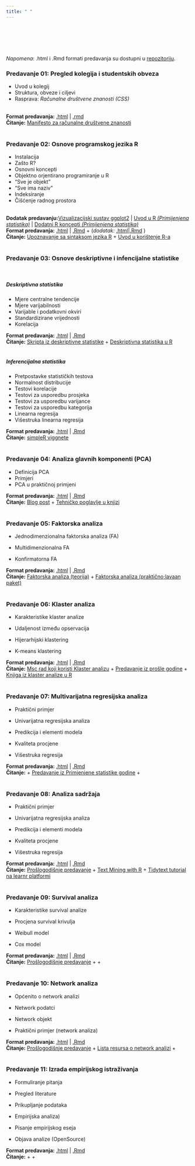 ```yaml
---
title: " "
---
```

 
<br>
<br>
<br>
<br>

*Napomena*: .html i .Rmd formati predavanja su dostupni u [repozitoriju](https://github.com/lusiki/WebMultiVar).
<br>

### Predavanje 01: Pregled kolegija i studentskih obveza


- Uvod u kolegij
- Struktura, obveze i ciljevi
- Rasprava: *Računalne društvene znanosti (CSS)*

<br>
**Format predavanja:** [.html](https://github.com/lusiki/WebMultiVar/blob/main/Predavanja/01_UVOD.html) | [.rmd](https://github.com/lusiki/WebMultiVar/blob/main/Predavanja/01_UVOD.Rmd)
<br>
**Čitanje:**  [Manifesto za računalne društvene znanosti](http://www.everyaware.eu/resources/publications/Conte-2012.pdf)
<br>
<br>

### Predavanje 02: Osnove programskog jezika R

- Instalacija
- Zašto R?
- Osnovni koncepti
- Objektno orjentirano programiranje u R
- "Sve je objekt"
- "Sve ima naziv"
- Indeksiranje
- Čišćenje radnog prostora

<br>
**Dodatak predavanju:**[Vizualizacijski sustav ggplot2](https://raw.githack.com/lusiki/WebMultiVar/main/Predavanja/02_UVOD-U-R_dodatak.html#1) | [Uvod u R *(Primijenjena statistika)*](https://raw.githack.com/BrbanMiro/WebStatistika/main/Moduli/02_UVOD_U_R_xar.html#1) | [Dodatni R koncepti *(Primijenjena statistika)*](https://raw.githack.com/BrbanMiro/WebStatistika/main/Moduli/02_DODATNI_KONCEPTI_R_xar.html#1)
<br>
**Format predavanja:** [.html](https://github.com/lusiki/WebMultiVar/blob/main/Predavanja/02_UVOD-U-R.html) | [.Rmd](https://github.com/lusiki/WebMultiVar/blob/main/Predavanja/02_UVOD%20U%20R.Rmd) + (*dodatak:* [.html](https://github.com/lusiki/WebMultiVar/blob/main/Predavanja/02_UVOD%20U%20R_dodatak.Rmd)|[.Rmd](https://github.com/lusiki/WebMultiVar/blob/main/Predavanja/02_UVOD-U-R_dodatak.html) )
<br>
**Čitanje:** [Upoznavanje sa sintaksom jezika R](https://www.srce.unizg.hr/files/srce/docs/edu/R/s720_polaznik.pdf) + [Uvod u korištenje R-a](https://cran.r-project.org/doc/contrib/Kasum+Legovic-UvodUr.pdf)
<br>
<br>

### Predavanje 03: Osnove deskriptivne i infencijalne statistike

<br>

##### **Deskriptivna statistika**

- Mjere centralne tendencije
- Mjere varijabilnosti
- Varijable i podatkovni okviri
- Standardizirane vrijednosti
- Korelacija

**Format predavanja:** [.html](https://github.com/lusiki/WebMultiVar/blob/main/Predavanja/03_PONAVLJANJE-DESKRIPTIVNA.html) | [.Rmd](https://github.com/lusiki/WebMultiVar/blob/main/Predavanja/03_PONAVLJANJE%20DESKRIPTIVNA.Rmd) 
<br>
**Čitanje:** [Skripta iz deskriptivne statistike](http://matematika.fkit.hr/novo/statistika_i_vjerojatnost/predavanja/1%20-%20Deskriptivna%20statistika.pdf) + [Deskriptivna statistika u R](https://rcompanion.org/handbook/C_02.html)
<br>
<br>


##### **Inferencijalna statistika**

- Pretpostavke statističkih testova
- Normalnost distribucije
- Testovi korelacije
- Testovi za usporedbu prosjeka
- Testovi za usporedbu varijance
- Testovi za usporedbu kategorija
- Linearna regresija
- Višestruka linearna regresija

**Format predavanja:** [.html](https://github.com/lusiki/WebMultiVar/blob/main/Predavanja/03_PONAVLJANJE-INFERENCIJALNA.html) | [.Rmd](https://github.com/lusiki/WebMultiVar/blob/main/Predavanja/03_PONAVLJANJE%20DESKRIPTIVNA.Rmd) 
<br>
**Čitanje:** [simpleR viggnete](https://cran.r-project.org/doc/contrib/Verzani-SimpleR.pdf)
<br>
<br>


### Predavanje 04: Analiza glavnih komponenti (PCA)

- Definicija PCA
- Primjeri 
- PCA u praktičnoj primjeni


**Format predavanja:** [.html](https://github.com/lusiki/WebMultiVar/blob/main/Predavanja/04_PCA.html) | [.Rmd](https://github.com/lusiki/WebMultiVar/blob/main/Predavanja/04_PCA.Rmd) 
<br>
**Čitanje:** [Blog post](https://towardsdatascience.com/learn-principle-component-analysis-in-r-ddba7c9b1064) + [Tehničko poglavlje u knjizi](http://staff.ustc.edu.cn/~zwp/teach/MVA/abdi-awPCA2010.pdf)
<br>
<br>

### Predavanje 05: Faktorska analiza

- Jednodimenzionalna faktorska analiza (FA)

- Multidimenzionalna FA

- Konfirmatorna FA


**Format predavanja:** [.html](https://github.com/lusiki/WebMultiVar/blob/main/Predavanja/05_FA.html) | [.Rmd](https://github.com/lusiki/WebMultiVar/blob/main/Predavanja/05_FA.Rmd) 
<br>
**Čitanje:** <a href="./Foto/Faktorska_analiza.pdf">Faktorska analiza (teorija)</a> + [Faktorska analiza (praktično;lavaan paket)](https://stats.idre.ucla.edu/r/seminars/rcfa/#s3)
<br>
<br>

### Predavanje 06: Klaster analiza

- Karakteristike klaster analize

- Udaljenost između opservacija

- Hijerarhijski klastering

- K-means klastering


**Format predavanja:** [.html](https://github.com/lusiki/WebMultiVar/blob/main/Predavanja/06_KLASTER.html) | [.Rmd](https://github.com/lusiki/WebMultiVar/blob/main/Predavanja/06_KLASTER.Rmd) 
<br>
**Čitanje:** [Msc rad koji koristi Klaster analizu](https://zir.nsk.hr/islandora/object/pmf%3A9063/datastream/PDF/view) + [Predavanje iz prošle godine](https://rpubs.com/shichich/595542) + [Knjiga iz klaster analize u R](https://xsliulab.github.io/Workshop/week10/r-cluster-book.pdf)
<br>
<br>


### Predavanje 07: Multivarijatna regresijska analiza

- Praktični primjer

- Univarijatna regresijska analiza

- Predikcija i elementi modela

- Kvaliteta procjene

- Višestruka regresija


**Format predavanja:** [.html](https://github.com/lusiki/WebMultiVar/blob/main/Predavanja/07_REG.html) | [.Rmd](https://github.com/lusiki/WebMultiVar/blob/main/Predavanja/07_REG.Rmd) 
<br>
**Čitanje:** []() + [Predavanje iz Primjenjene statistike godine](https://raw.githack.com/lusiki/WebStatistika/main/Moduli/11_REG.html) + []()
<br>
<br>

### Predavanje 08: Analiza sadržaja 

- Praktični primjer

- Univarijatna regresijska analiza

- Predikcija i elementi modela

- Kvaliteta procjene

- Višestruka regresija


**Format predavanja:** [.html](https://github.com/lusiki/WebMultiVar/blob/main/Predavanja/08_TXT.html) | [.Rmd](https://github.com/lusiki/WebMultiVar/blob/main/Predavanja/08_TXT.Rmd) 
<br>
**Čitanje:** [Prošlogodišnje predavanje](https://rpubs.com/shichich/605152) + [Text Mining with R](https://www.tidytextmining.com/) + [Tidytext tutorial na learnr platformi](https://juliasilge.com/blog/learn-tidytext-learnr/)
<br>
<br>

### Predavanje 09: Survival analiza

- Karakteristike survival analize

- Procjena survival krivulja

- Weibull model

- Cox model

**Format predavanja:** [.html](https://github.com/lusiki/WebMultiVar/blob/main/Predavanja/09_SURV.html) | [.Rmd](https://github.com/lusiki/WebMultiVar/blob/main/Predavanja/09_SURV.Rmd) 
<br>
**Čitanje:** [Prošlogodišnje predavanje](https://rpubs.com/shichich/610311) + []() + []()
<br>
<br>

### Predavanje 10: Network analiza

- Općenito o network analizi

- Network podatci

- Network objekt

- Praktični primjer (network analiza)

**Format predavanja:** [.html](https://github.com/lusiki/WebMultiVar/blob/main/Predavanja/10_NET.html) | [.Rmd](https://github.com/lusiki/WebMultiVar/blob/main/Predavanja/10_NET.Rmd) 
<br>
**Čitanje:** [Prošlogodišnje predavanje](https://rpubs.com/shichich/619367) + [Lista resursa o network analizi](https://github.com/briatte/awesome-network-analysis) + []()
<br>
<br>


### Predavanje 11: Izrada empirijskog istraživanja

- Formuliranje pitanja

- Pregled literature

- Prikupljanje podataka

- Empirijska analiza)

- Pisanje empirijskog eseja

- Objava analize (OpenSource)

**Format predavanja:** [.html](https://github.com/lusiki/WebMultiVar/blob/main/Predavanja/EMPIRICAL.html) | [.Rmd](https://github.com/lusiki/WebMultiVar/blob/main/Predavanja/EMPIRICAL.Rmd) 
<br>
**Čitanje:** []() + []() + []()
<br>
<br>





